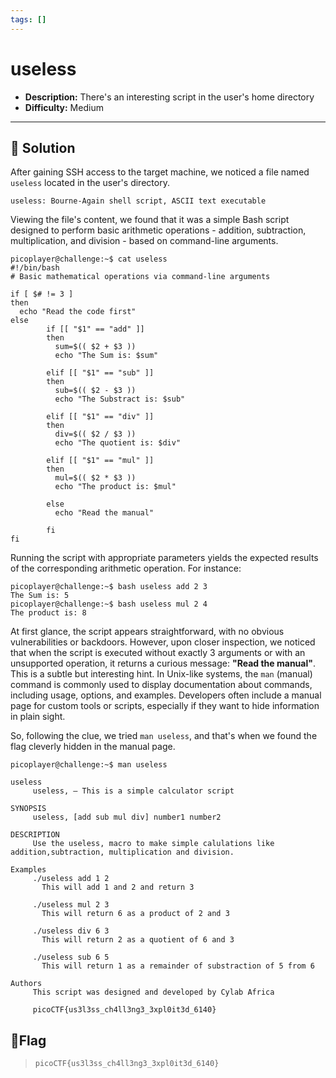 ---
tags: []
---
# useless

- **Description:** There's an interesting script in the user's home directory
- **Difficulty:** Medium

---

## 🔎 Solution
After gaining SSH access to the target machine, we noticed a file named `useless` located in the user's directory. 
```
useless: Bourne-Again shell script, ASCII text executable
```

Viewing the file's content, we found that it was a simple Bash script designed to perform basic arithmetic operations - 
addition, subtraction, multiplication, and division - based on command-line arguments.
```
picoplayer@challenge:~$ cat useless 
#!/bin/bash
# Basic mathematical operations via command-line arguments

if [ $# != 3 ]
then
  echo "Read the code first"
else
        if [[ "$1" == "add" ]]
        then 
          sum=$(( $2 + $3 ))
          echo "The Sum is: $sum"  

        elif [[ "$1" == "sub" ]]
        then 
          sub=$(( $2 - $3 ))
          echo "The Substract is: $sub" 

        elif [[ "$1" == "div" ]]
        then 
          div=$(( $2 / $3 ))
          echo "The quotient is: $div" 

        elif [[ "$1" == "mul" ]]
        then
          mul=$(( $2 * $3 ))
          echo "The product is: $mul" 

        else
          echo "Read the manual"
         
        fi
fi
```

Running the script with appropriate parameters yields the expected results of the corresponding arithmetic operation. For instance:
```
picoplayer@challenge:~$ bash useless add 2 3
The Sum is: 5
picoplayer@challenge:~$ bash useless mul 2 4
The product is: 8
```

At first glance, the script appears straightforward, with no obvious vulnerabilities or backdoors. 
However, upon closer inspection, we noticed that when the script is executed without exactly 3 arguments or with an unsupported operation, 
it returns a curious message: **"Read the manual"**.
This is a subtle but interesting hint. 
In Unix-like systems, the `man` (manual) command is commonly used to display documentation about commands, including usage, options, and examples. 
Developers often include a manual page for custom tools or scripts, especially if they want to hide information in plain sight.

So, following the clue, we tried `man useless`, and that's when we found the flag cleverly hidden in the manual page.
```
picoplayer@challenge:~$ man useless 

useless
     useless, — This is a simple calculator script

SYNOPSIS
     useless, [add sub mul div] number1 number2

DESCRIPTION
     Use the useless, macro to make simple calulations like addition,subtraction, multiplication and division.

Examples
     ./useless add 1 2
       This will add 1 and 2 and return 3

     ./useless mul 2 3
       This will return 6 as a product of 2 and 3

     ./useless div 6 3
       This will return 2 as a quotient of 6 and 3

     ./useless sub 6 5
       This will return 1 as a remainder of substraction of 5 from 6

Authors
     This script was designed and developed by Cylab Africa

     picoCTF{us3l3ss_ch4ll3ng3_3xpl0it3d_6140}
```

## 🚩Flag
> `picoCTF{us3l3ss_ch4ll3ng3_3xpl0it3d_6140}`

